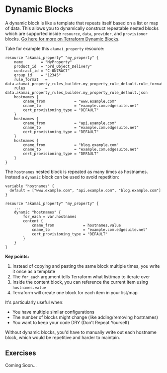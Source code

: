 # Dynamic Blocks

A dynamic block is like a template that repeats itself based on a list or map of data. This allows you to dynamically construct repeatable nested blocks which are supported inside `resource`, `data`, `provider`, and `provisioner` blocks. [Go here for more on Terraform Dynamic Blocks](https://developer.hashicorp.com/terraform/language/expressions/dynamic-blocks).

Take for example this `akamai_property` resource:
```hcl filename="main.tf" copy {8,13,18}
resource "akamai_property" "my_property" {
    name    	= "MyProperty"
    product_id  = "prd_Object_Delivery"
    contract_id = "C-0N7RAC7"
    group_id    = "12345"
    rule_format   = data.akamai_property_rules_builder.my_property_rule_default.rule_format
    rules         = data.akamai_property_rules_builder.my_property_rule_default.json
    hostnames {
        cname_from             = "www.example.com"
        cname_to               = "example.com.edgesuite.net"
        cert_provisioning_type = "DEFAULT"
    }
    hostnames {
        cname_from             = "api.example.com"
        cname_to               = "example.com.edgesuite.net"
        cert_provisioning_type = "DEFAULT"
    }
    hostnames {
        cname_from             = "blog.example.com"
        cname_to               = "example.com.edgesuite.net"
        cert_provisioning_type = "DEFAULT"
    }
}
```

The `hostnames` nested block is repeated as many times as hostnames. Instead a `dynamic` block can be used to avoid repetition:

```hcl filename="main.tf" copy {7,8,9}
variable "hostnames" {
  default = ["www.example.com", "api.example.com", "blog.example.com"]
}

resource "akamai_property" "my_property" {
    ...
    dynamic "hostnames" {
        for_each = var.hostnames
        content {
            cname_from             = hostnames.value
            cname_to               = "example.com.edgesuite.net"
            cert_provisioning_type = "DEFAULT"
        }
    }
}
```
**Key points:**

1. Instead of copying and pasting the same block multiple times, you write it once as a template
2. The `for_each` argument tells Terraform what list/map to iterate over
3. Inside the content block, you can reference the current item using `hostnames.value`
4. Terraform will create one block for each item in your list/map

It's particularly useful when:

- You have multiple similar configurations
- The number of blocks might change (like adding/removing hostnames)
- You want to keep your code DRY (Don't Repeat Yourself)

Without dynamic blocks, you'd have to manually write out each hostname block, which would be repetitive and harder to maintain.

## Exercises
Coming Soon...